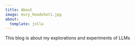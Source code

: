 ```yaml
---
title: About
image: eury_headshot1.jpg
about:
  template: jolla
---
```


This blog is about my explorations and experiments of LLMs
